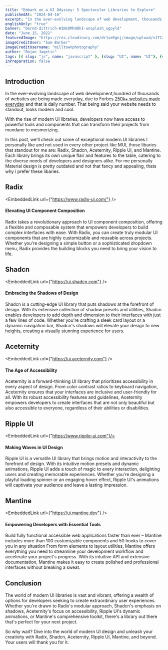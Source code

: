 ```yaml
---
title: "Embark on a UI Odyssey: 5 Spectacular Libraries to Explore"
publishedAt: "2024-04-16"
excerpt: "In the ever-evolving landscape of web development, thousands of websites are being made everyday, with billion of existing ones"
englishOnly: "true"
banner: "bernd-dittrich-W1NsOMhU8hI-unsplash_ugoyld"
date: "June 15, 2022"
featuredImage: "https://res.cloudinary.com/dr1sm5gnj/image/upload/v1713280269/igutech/blogs/daniel-korpai-mxPiMiz7KCo-unsplash_kozpmx.jpg"
imageCreditUser: "Sam Barber"
imageCreditUsername: "milltownphotography"
author: "Bojan Jagetic"
tags: [{ slug: "js", name: "javascript" }, {slug: "UI", name: "UI"}, {slug: "react", name: "react"} ,{slug: "nextjs", name: "nextjs"} ,]
inPreparation: false
---
```


## Introduction

In the ever-evolving landscape of web development,hundred of thousands of websites are being made everyday, due to Forbes [250k+ websites made everyday](https://www.forbes.com/advisor/business/software/website-statistics/#:~:text=Every%20day%20sees%20the%20creation,and%20ever%2Dgrowing%20online%20world.) and that is daily number. That being said your website needs to standout, looks modern and cool.

With the rise of modern UI libraries, developers now have access to powerful tools and components that can transform their projects from mundane to mesmerizing.

In this post, we'll check out some of exceptional modern UI libraries I personally like and not used in every other project like MUI, those libaries that standout for me are: Radix, Shadcn, Aceternity, Ripple UI, and Mantine. Each library brings its own unique flair and features to the table, catering to the diverse needs of developers and designers alike.
For me personally Material design is pretty outdated and not that fancy and appealing, thats why i prefer these libaries.


## Radix

<EmbeddedLink url={"https://www.radix-ui.com/"} /> 
#### Elevating UI Component Composition

Radix takes a revolutionary approach to UI component composition, offering a flexible and composable system that empowers developers to build complex interfaces with ease. With Radix, you can create truly modular UI components that are highly customizable and reusable across projects. Whether you're designing a simple button or a sophisticated dropdown menu, Radix provides the building blocks you need to bring your vision to life.


## Shadcn

<EmbeddedLink url={"https://ui.shadcn.com"} /> 

#### Embracing the Shadows of Design

Shadcn is a cutting-edge UI library that puts shadows at the forefront of design. With its extensive collection of shadow presets and utilities, Shadcn enables developers to add depth and dimension to their interfaces with just a few lines of code. Whether you're crafting a sleek card layout or a dynamic navigation bar, Shadcn's shadows will elevate your design to new heights, creating a visually stunning experience for users.

## Aceternity
<EmbeddedLink url={"https://ui.aceternity.com"} /> 
#### The Age of Accessibility

Aceternity is a forward-thinking UI library that prioritizes accessibility in every aspect of design. From color contrast ratios to keyboard navigation, Aceternity ensures that your interfaces are inclusive and user-friendly for all. With its robust accessibility features and guidelines, Aceternity empowers developers to create interfaces that are not only beautiful but also accessible to everyone, regardless of their abilities or disabilities.


## Ripple UI

<EmbeddedLink url={"https://www.ripple-ui.com"}/> 
#### Making Waves in UI Design

Ripple UI is a versatile UI library that brings motion and interactivity to the forefront of design. With its intuitive motion presets and dynamic animations, Ripple UI adds a touch of magic to every interaction, delighting users and creating memorable experiences. Whether you're designing a playful loading spinner or an engaging hover effect, Ripple UI's animations will captivate your audience and leave a lasting impression.



## Mantine

<EmbeddedLink url={"https://ui.mantine.dev"} /> 
#### Empowering Developers with Essential Tools

Build fully functional accessible web applications faster than ever – Mantine includes more than 100 customizable components and 50 hooks to cover you in any situation
From form elements to layout utilities, Mantine offers everything you need to streamline your development workflow and accelerate your project's progress. With its intuitive API and extensive documentation, Mantine makes it easy to create polished and professional interfaces without breaking a sweat.

## Conclusion

The world of modern UI libraries is vast and vibrant, offering a wealth of options for developers seeking to create extraordinary user experiences. Whether you're drawn to Radix's modular approach, Shadcn's emphasis on shadows, Aceternity's focus on accessibility, Ripple UI's dynamic animations, or Mantine's comprehensive toolkit, there's a library out there that's perfect for your next project.

So why wait? Dive into the world of modern UI design and unleash your creativity with Radix, Shadcn, Aceternity, Ripple UI, Mantine, and beyond. Your users will thank you for it.